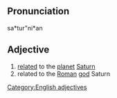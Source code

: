 ==Pronunciation==
sa*tur"ni*an

==Adjective==
# [[relate]]d to the [[planet]] [[Saturn]]
# related to the [[Roman]] [[god]] Saturn

[[Category:English adjectives]]